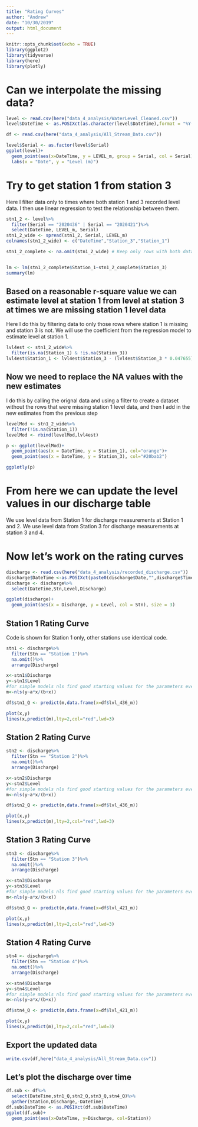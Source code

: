 ```yaml
---
title: "Rating Curves"
author: "Andrew"
date: "10/30/2019"
output: html_document
---
```


```r
knitr::opts_chunk$set(echo = TRUE)
library(ggplot2)
library(tidyverse)
library(here)
library(plotly)
```

# Can we interpolate the missing data?
```r
level <- read.csv(here("data_4_analysis/WaterLevel_Cleaned.csv"))
level$DateTime <- as.POSIXct(as.character(level$DateTime),format = "%Y-%m-%d %H:%M")

df <- read.csv(here("data_4_analysis/All_Stream_Data.csv"))
```

```r
level$Serial <- as.factor(level$Serial)
ggplot(level)+
  geom_point(aes(x=DateTime, y = LEVEL_m, group = Serial, col = Serial))+
  labs(x = "Date", y = "Level (m)")

```


# Try to get station 1 from station 3
Here I filter data only to times where both station 1 and 3 recorded level data. I then use linear regression to test the relationship between them.

```r
stn1_2 <- level%>%
  filter(Serial == "2020436" | Serial == "2020421")%>%
  select(DateTime, LEVEL_m, Serial)
stn1_2_wide <- spread(stn1_2, Serial, LEVEL_m)
colnames(stn1_2_wide) <- c("DateTime","Station_3","Station_1")

stn1_2_complete <- na.omit(stn1_2_wide) # Keep only rows with both data points


lm <- lm(stn1_2_complete$Station_1~stn1_2_complete$Station_3)
summary(lm)
```


## Based on a reasonable r-square value we can estimate level at station 1 from level at station 3 at times we are missing station 1 level data

Here I do this by filtering data to only those rows where station 1 is missing and station 3 is not. We will use the coefficient from the regression model to estimate level at station 1.

```r
lvl4est <- stn1_2_wide%>%
  filter(is.na(Station_1) & !is.na(Station_3))
lvl4est$Station_1 <- lvl4est$Station_3 - (lvl4est$Station_3 * 0.047655)
```

## Now we need to replace the NA values with the new estimates
I do this by calling the orignal data and using a filter to create a dataset without the rows that were missing station 1 level data, and then I add in the new estimates from the previous step
```r
levelMod <- stn1_2_wide%>%
  filter(!is.na(Station_1))
levelMod <- rbind(levelMod,lvl4est)

p <- ggplot(levelMod)+
  geom_point(aes(x = DateTime, y = Station_1), col="orange")+
  geom_point(aes(x = DateTime, y = Station_3), col="#20bab2")

ggplotly(p)
```


# From here we can update the level values in our discharge table
We use level data from Station 1 for discharge measurements at Station 1 and 2. We use level data from Station 3 for discharge measurements at station 3 and 4.

# Now let's work on the rating curves
```r
discharge <- read.csv(here("data_4_analysis/recorded_discharge.csv"))
discharge$DateTime <-as.POSIXct(paste0(discharge$Date,"",discharge$Time),format = "%m/%d/%Y %H:%M")
discharge <- discharge%>%
  select(DateTime,Stn,Level,Discharge)

ggplot(discharge)+
  geom_point(aes(x = Discharge, y = Level, col = Stn), size = 3)
```

## Station 1 Rating Curve
Code is shown for Station 1 only, other stations use identical code.
```r
stn1 <- discharge%>%
  filter(Stn == "Station 1")%>%
  na.omit()%>%
  arrange(Discharge)

x<-stn1$Discharge
y<-stn1$Level
#for simple models nls find good starting values for the parameters even if it throw a warning
m<-nls(y~a*x/(b+x))

df$stn1_Q <- predict(m,data.frame(x=df$lvl_436_m))

plot(x,y)
lines(x,predict(m),lty=2,col="red",lwd=3)
```

## Station 2 Rating Curve
```r
stn2 <- discharge%>%
  filter(Stn == "Station 2")%>%
  na.omit()%>%
  arrange(Discharge)

x<-stn2$Discharge
y<-stn2$Level
#for simple models nls find good starting values for the parameters even if it throw a warning
m<-nls(y~a*x/(b+x))

df$stn2_Q <- predict(m,data.frame(x=df$lvl_436_m))

plot(x,y)
lines(x,predict(m),lty=2,col="red",lwd=3)
```

## Station 3 Rating Curve
```r
stn3 <- discharge%>%
  filter(Stn == "Station 3")%>%
  na.omit()%>%
  arrange(Discharge)

x<-stn3$Discharge
y<-stn3$Level
#for simple models nls find good starting values for the parameters even if it throw a warning
m<-nls(y~a*x/(b+x))

df$stn3_Q <- predict(m,data.frame(x=df$lvl_421_m))

plot(x,y)
lines(x,predict(m),lty=2,col="red",lwd=3)
```

## Station 4 Rating Curve
```r
stn4 <- discharge%>%
  filter(Stn == "Station 4")%>%
  na.omit()%>%
  arrange(Discharge)

x<-stn4$Discharge
y<-stn4$Level
#for simple models nls find good starting values for the parameters even if it throw a warning
m<-nls(y~a*x/(b+x))

df$stn4_Q <- predict(m,data.frame(x=df$lvl_421_m))

plot(x,y)
lines(x,predict(m),lty=2,col="red",lwd=3)
```

## Export the updated data
```r
write.csv(df,here("data_4_analysis/All_Stream_Data.csv"))
```



## Let's plot the discharge over time
```r
df.sub <- df%>%
  select(DateTime,stn1_Q,stn2_Q,stn3_Q,stn4_Q)%>%
  gather(Station,Discharge,-DateTime)
df.sub$DateTime <- as.POSIXct(df.sub$DateTime)
ggplot(df.sub)+
  geom_point(aes(x=DateTime, y=Discharge, col=Station))

```


